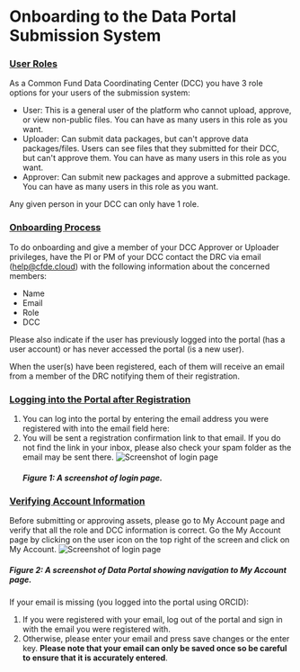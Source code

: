 # Onboarding to the Data Portal Submission System

### <u>User Roles</u>

As a Common Fund Data Coordinating Center (DCC) you have 3 role options for your users of the submission system:

- User: This is a general user of the platform who cannot upload, approve, or view non-public files. You can have as many users in this role as you want.
- Uploader: Can submit data packages, but can't approve data packages/files. Users can see files that they submitted for their DCC, but can't approve them. You can have as many users in this role as you want.
- Approver: Can submit new packages and approve a submitted package. You can have as many users in this role as you want.

Any given person in your DCC can only have 1 role. 

### <u>Onboarding Process</u>
To do onboarding and give a member of your DCC Approver or Uploader privileges, have the PI or PM of your DCC contact the DRC via email ([help@cfde.cloud](help@cfde.cloud)) with the following information about the concerned members: 
- Name
- Email
- Role
- DCC 

Please also indicate if the user has previously logged into the portal (has a user account) or has never accessed the portal (is a new user). 

When the user(s) have been registered, each of them will receive an email from a member of the DRC notifying them of their registration.  

### <u>Logging into the Portal after Registration</u>
1. You can log into the portal by entering the email address you were registered with into the email field here: 
2. You will be sent a registration confirmation link to that email. If you do not find the link in your inbox, please also check your spam folder as the email may be sent there. 
    ![Screenshot of login page](../../../../public/img/submission_system/onboarding_email.png)
    ##### Figure 1: A screenshot of login page.


### <u>Verifying Account Information</u>
Before submitting or approving assets, please go to My Account page and verify that all the role and DCC information is correct. 
Go the My Account page by clicking on the user icon on the top right of the screen and click on My Account. 
![Screenshot of login page](../../../../public/img/submission_system/FAQ_myaccount_1.png)
##### Figure 2: A screenshot of Data Portal showing navigation to My Account page. 

If your email is missing (you logged into the portal using ORCID): 
1. If you were registered with your email, log out of the portal and sign in with the email you were registered with. 
2. Otherwise, please enter your email and press save changes or the enter key. **Please note that your email can only be saved once so be careful to ensure that it is accurately entered**.